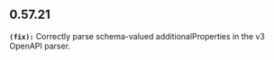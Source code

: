 ## 0.57.21
**`(fix):`** Correctly parse schema-valued additionalProperties in the v3 OpenAPI parser.


